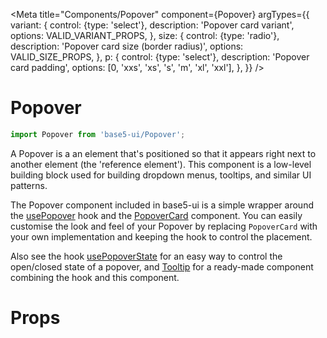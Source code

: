 

<Meta
	title="Components/Popover"
	component={Popover}
	argTypes={{
		variant: {
			control: {type: 'select'},
			description: 'Popover card variant',
			options: VALID_VARIANT_PROPS,
		},
		size: {
			control: {type: 'radio'},
			description: 'Popover card size (border radius)',
			options: VALID_SIZE_PROPS,
		},
		p: {
			control: {type: 'select'},
			description: 'Popover card padding',
			options: [0, 'xxs', 'xs', 's', 'm', 'xl', 'xxl'],
		},
	}}
/>

# Popover

```jsx
import Popover from 'base5-ui/Popover';
```

A Popover is a an element that's positioned so that it appears right next to another element (the 'reference element'). This component is a low-level building block used for building dropdown menus, tooltips, and similar UI patterns.

The Popover component included in base5-ui is a simple wrapper around the [usePopover](/src-use-popover-readme) hook and the [PopoverCard](/src-use-popover-card-readme) component. You can easily customise the look and feel of your Popover by replacing `PopoverCard` with your own implementation and keeping the hook to control the placement.

Also see the hook [usePopoverState](/src-use-popover-state-readme) for an easy way to control the open/closed state of a popover, and [Tooltip](/src-tooltip-readme) for a ready-made component combining the hook and this component.

<Canvas>
	<Story
		name="Popover"
		args={{
			isOpen: true,
			placement: 'bottom',
			p: 's',
			variant: 'inverted',
			content:
				"I'm a popover. I'll always stick to my reference element!",
			children: popover => (
				<Text ref={popover.ref}>I'm a reference element</Text>
			),
		}}
	>
		{props => (
			<Box textAlign="center">
				<Popover {...props} />
			</Box>
		)}
	</Story>
</Canvas>

# Props

<ArgsTable story="Popover" />
